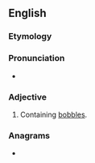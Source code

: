 ==English==

===Etymology===
{{suffix|en|bobble|y}}

===Pronunciation===
* {{rhymes|en|ɒbəli|s=3}}

===Adjective===
{{en-adj}}

# Containing [[bobble]]s.

===Anagrams===
* {{anagrams|en|a=bbbloy|blobby}}